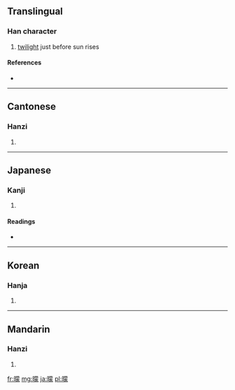 ==Translingual==

===Han character===
{{Han char|rn=72|rad=日|as=13|sn=17|four=6403<sub>2</sub>|canj=日廿月人 (ATBO)}}

# [[twilight]] just before sun rises

====References====
* {{Han ref|kx=0501.070|dkj=14223|dj=0871.160|hdz=21537.210|uh=66DA|ud=26330|bh=EFDA|bd=61402}}

----

==Cantonese==

===Hanzi===
{{yue-hanzi|jyut=|y=[[mung4]]}}

# {{defn|Cantonese|sort=日13}}

----

==Japanese==

===Kanji===
{{ja-kanji|grade=|rs=日13}}

# {{defn|Japanese|sort=日13}}

====Readings====
* {{ja-readings|on=[[ぼう]] (bō), [[もう]] (mō)|kun=[[くらい]] (kurai)}}

----

==Korean==

===Hanja===
{{ko-hanja|hangeul=몽|eumhun=|rv=mong|mr=mong|y=mong}}

# {{defn|Korean|sort=日13}}

----

==Mandarin==

===Hanzi===
{{cmn-hanzi|pin=[[méng]] ([[meng2]]), [[qū]] ([[qu1]])|wg=[[meng]]<sup>2</sup>, [[ch'ü]]<sup>1</sup>}}

# {{defn|Mandarin|sort=日13}}

[[fr:曚]]
[[mg:曚]]
[[ja:曚]]
[[pl:曚]]